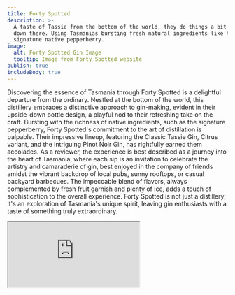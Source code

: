 ```yaml
---
title: Forty Spotted
description: >-
  A taste of Tassie from the bottom of the world, they do things a bit different
  down there. Using Tasmanias bursting fresh natural ingredients like their
  signature native pepperberry.
image:
  alt: Forty Spotted Gin Image
  tooltip: Image from Forty Spotted website
publish: true
includeBody: true
---
```


Discovering the essence of Tasmania through Forty Spotted is a delightful departure from the ordinary. Nestled at the bottom of the world, this distillery embraces a distinctive approach to gin-making, evident in their upside-down bottle design, a playful nod to their refreshing take on the craft. Bursting with the richness of native ingredients, such as the signature pepperberry, Forty Spotted's commitment to the art of distillation is palpable. Their impressive lineup, featuring the Classic Tassie Gin, Citrus variant, and the intriguing Pinot Noir Gin, has rightfully earned them accolades. As a reviewer, the experience is best described as a journey into the heart of Tasmania, where each sip is an invitation to celebrate the artistry and camaraderie of gin, best enjoyed in the company of friends amidst the vibrant backdrop of local pubs, sunny rooftops, or casual backyard barbecues. The impeccable blend of flavors, always complemented by fresh fruit garnish and plenty of ice, adds a touch of sophistication to the overall experience. Forty Spotted is not just a distillery; it's an exploration of Tasmania's unique spirit, leaving gin enthusiasts with a taste of something truly extraordinary.

<Iframe src="https://www.google.com/maps/embed?pb=!1m18!1m12!1m3!1d13549.741634707932!2d147.3261484681018!3d-42.88351376842007!2m3!1f0!2f0!3f0!3m2!1i1024!2i768!4f13.1!3m3!1m2!1s0xaa6e758489afffff%3A0x443259427c4bd43f!2sGin(bar)%20by%20Forty%20Spotted!5e0!3m2!1sen!2sau!4v1702638723388!5m2!1sen!2sau" />

<Link
  link={{
    url: "link",
    description: "Visit Forty Spotted",
    externalFlag: true
  }}
/>
